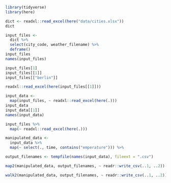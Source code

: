 <!-- Setup 04-map.R -->
```r
library(tidyverse)
library(here)
```


<!-- Load dictionary from file -->
```r
dict <- readxl::read_excel(here("data/cities.xlsx"))
dict
```


<!-- Collect input files as a named vector -->
```r
input_files <-
  dict %>%
  select(city_code, weather_filename) %>%
  deframe()
input_files
names(input_files)
```


<!-- Access individual input files -->
```r
input_files[1]
input_files[[1]]
input_files[["berlin"]]
```


<!-- Read a single input file -->
```r
readxl::read_excel(here(input_files[[1]]))
```


<!-- Read all input files -->
```r
input_data <-
  map(input_files, ~ readxl::read_excel(here(.)))
input_data
input_data[[1]]
names(input_data)
```


<!-- Pipe notation -->
```r
input_files %>%
  map(~ readxl::read_excel(here(.)))
```


<!-- Manipulate results -->
```r
manipulated_data <-
  input_data %>%
  map(~ select(., time, contains("emperature"))) %>%
```


<!-- Write back results: new file names -->
```r
output_filenames <- tempfile(names(input_data), fileext = ".csv")
```


<!-- Iterate over pairs -->
```r
map2(manipulated_data, output_filenames, ~ readr::write_csv(..1, ..2))
```


<!-- We don't really need the output -->
```r
walk2(manipulated_data, output_filenames, ~ readr::write_csv(..1, ..2))
```

